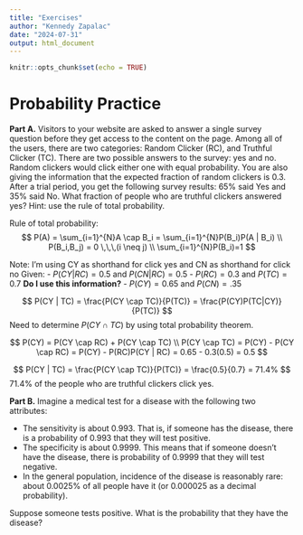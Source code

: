 ```yaml
---
title: "Exercises"
author: "Kennedy Zapalac"
date: "2024-07-31"
output: html_document
---
```


```r
knitr::opts_chunk$set(echo = TRUE)
```

# Probability Practice

__Part A.__ Visitors to your website are asked to answer a single survey question before they get access to the content on the page. Among all of the users, there are two categories: Random Clicker (RC), and Truthful Clicker (TC). There are two possible answers to the survey: yes and no. Random clickers would click either one with equal probability. You are also giving the information that the expected fraction of random clickers is 0.3. After a trial period, you get the following survey results: 65\% said Yes and 35\% said No. What fraction of people who are truthful clickers answered yes?  Hint: use the rule of total probability.  


Rule of total probability:
$$
P(A) = \sum_{i=1}^{N}A \cap B_i = \sum_{i=1}^{N}P(B_i)P(A | B_i) \\
P(B_i,B_j) = 0 \,\,\,(i \neq j) \\
\sum_{i=1}^{N}P(B_i)=1
$$

Note: I'm using CY as shorthand for click yes and CN as shorthand for click no
Given:
- $P(CY | RC) = 0.5$ and $P(CN | RC) = 0.5$
- $P(RC) = 0.3$ and $P(TC) = 0.7$ **Do I use this information?**
- $P(CY)=0.65$ and $P(CN)=.35$

$$
P(CY | TC) = \frac{P(CY \cap TC)}{P(TC)} = \frac{P(CY)P(TC|CY)}{P(TC)}
$$
Need to determine $P(CY \cap TC)$ by using total probability theorem.

$$
P(CY) = P(CY \cap RC) + P(CY \cap TC) \\
P(CY \cap TC) = P(CY) - P(CY \cap RC) = P(CY) - P(RC)P(CY | RC) = 0.65 - 0.3(0.5) = 0.5
$$

$$
P(CY | TC) = \frac{P(CY \cap TC)}{P(TC)} = \frac{0.5}{0.7} = 71.4%
$$
71.4% of the people who are truthful clickers click yes.

__Part B.__ Imagine a medical test for a disease with the following two attributes:  

- The sensitivity is about 0.993. That is, if someone has the disease, there is a probability of 0.993 that they will test positive.  
- The specificity is about 0.9999. This means that if someone doesn't have the disease, there is probability of 0.9999 that they will test negative.  
- In the general population, incidence of the disease is reasonably rare: about 0.0025% of all people have it (or 0.000025 as a decimal probability).

Suppose someone tests positive. What is the probability that they have the disease?

```r

```

